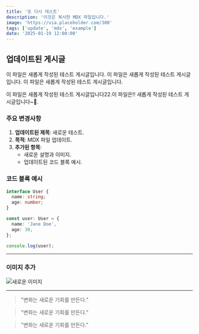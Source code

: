 ```yaml
---
title: '또 다시 테스트'
description: '이것은 복사한 MDX 파일입니다.'
image: 'https://via.placeholder.com/300'
tags: ['update', 'mdx', 'example']
date: '2025-01-19 12:00:00'
---
```


## 업데이트된 게시글

이 파일은 새롭게 작성된 테스트 게시글입니다. 이 파일은 새롭게 작성된 테스트 게시글입니다.
이 파일은 새롭게 작성된 테스트 게시글입니다.

이 파일은 새롭게 작성된 테스트 게시글입니다22.이 파일은!! 새롭게 작성된 테스트 게시글입니다~🥰.

### 주요 변경사항

1. **업데이트된 제목**: 새로운 테스트.
2. **목적**: MDX 파일 업데이트.
3. **추가된 항목**:
   - 새로운 설명과 이미지.
   - 업데이트된 코드 블록 예시.

### 코드 블록 예시

```typescript title="코드 블록 상단 title"
interface User {
  name: string;
  age: number;
}

const user: User = {
  name: 'Jane Doe',
  age: 30,
};

console.log(user);
```

---

### 이미지 추가

![새로운 이미지](https://via.placeholder.com/300)

---

> "변화는 새로운 기회를 만든다."

> "변화는 새로운 기회를 만든다."

> "변화는 새로운 기회를 만든다."
